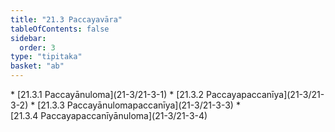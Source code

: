 ```yaml
---
title: "21.3 Paccayavāra"
tableOfContents: false
sidebar:
  order: 3
type: "tipitaka"
basket: "ab"
---
```



<DynamicBreadcrumb />



<TableOfContents>
* [21.3.1 Paccayānuloma](21-3/21-3-1)
* [21.3.2 Paccayapaccanīya](21-3/21-3-2)
* [21.3.3 Paccayānulomapaccanīya](21-3/21-3-3)
* [21.3.4 Paccayapaccanīyānuloma](21-3/21-3-4)
</TableOfContents>